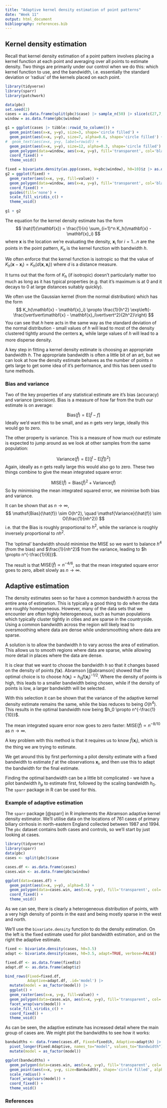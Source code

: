 ```yaml
---
title: "Adaptive kernel density estimation of point patterns"
date: "Week 11"
output: html_document
bibliography: references.bib
---
```


## Kernel density estimation

Recall that kernel density estimation of a point pattern involves placing a kernel function at each point and averaging over all points to estimate density. Two things are primarily under our control when we do this: which kernel function to use, and the bandwidth, i.e. essentially the standard deviation or 'radius' of the kernels placed on each point.

```r
library(tidyverse)
library(sparr)
library(patchwork)

data(pbc)
set.seed(2)
cases = as.data.frame(split(pbc)$case) |> sample_n(50) |> slice(c(27,7,16,15,25,21,42,13,46,23,50,32,43,45,1))
window = as.data.frame(pbc$window)

g1 = ggplot(cases |> tibble::rowid_to_column()) +
  geom_point(aes(x=x, y=y), size=3, shape='circle filled') +
  geom_point(aes(x=x, y=y), size=7, alpha=0.6, shape='circle filled') +
#  geom_text(aes(x=x, y=y, label=rowid)) +
  geom_point(aes(x=x, y=y), size=12, alpha=0.3, shape='circle filled') +
  geom_polygon(data=window, aes(x=x, y=y), fill='transparent', col='black') +
  coord_fixed() +
  theme_void()

fixed = bivariate.density(as.ppp(cases, W=pbc$window), h0=10)$z |> as.data.frame()
g2 = ggplot(fixed) +
  geom_raster(aes(x=x, y=y, fill=value)) +
  geom_polygon(data=window, aes(x=x, y=y), fill='transparent', col='black') +
  coord_fixed() +
  guides(fill='none') +
  scale_fill_viridis_c() +
  theme_void()
  
g1 + g2
```

The equation for the kernel density estimate has the form
$$
\hat{f}(\mathbf{x}) = \frac{1}{n} \sum_{i=1}^n K_h(\mathbf{x} - \mathbf{x}_i)
$$
where $\mathbf{x}$ is the location we're evaluating the density, $\mathbf{x}_i$ for $i=1 \ldots n$ are the points in the point pattern, $K_h$ is the kernel function with bandwidth $h$.

We often enforce that the kernel function is isotropic so that the value of $K_h(\mathbf{x} - \mathbf{x}_i) = K_h(d(\mathbf{x},\mathbf{x}_i))$ where $d$ is a distance measure.

It turns out that the form of $K_h$ (if isotropic) doesn't particularly matter too much as long as it has typical properties (e.g. that it's maximum is at 0 and it decays to 0 at large distances suitably quickly).

We often use the Gaussian kernel (from the normal distribution) which has the form
$$
K_h(\mathbf{x} - \mathbf{x}_i) \propto \frac{1}{h^2} \exp\left(-\frac{\vert\vert\mathbf{x} - \mathbf{x}_i\vert\vert^2}{2h^2}\right)
$$
You can see that $h$ here acts in the same way as the standard deviation of the normal distribution - small values of $h$ will lead to most of the density clustered tightly around the centers $\mathbf{x}_i$, while large values of $h$ will lead to a more disperse density.

A key step in fitting a kernel density estimate is choosing an appropriate bandwidth $h$. The appropriate bandwidth is often a little bit of an art, but we can look at how the density estimate behaves as the number of points $n$ gets large to get some idea of it's performance, and this has been used to tune methods.

### Bias and variance

Two of the key properties of any statistical estimate are it's bias (accuracy) and variance (precision). Bias is a measure of how far from the truth our estimate is on average:

$$
\mathsf{Bias}(\hat{f}) = \mathsf{E}\left[\hat{f} - f\right]
$$
Ideally we'd want this to be small, and as $n$ gets very large, ideally this would go to zero.

The other property is variance. This is a measure of how much our estimate is expected to jump around as we look at other samples from the same population:

$$
\mathsf{Variance}(\hat{f}) = \mathsf{E}\left[\left(\hat{f} - \mathsf{E}[\hat{f}]\right)^2\right]
$$
Again, ideally as $n$ gets really large this would also go to zero. These two things combine to give the mean integrated square error:

$$
\mathsf{MISE}(\hat{f}) = \mathsf{Bias}(\hat{f})^2 + \mathsf{Variance}(\hat{f})
$$
So by minimising the mean integrated squared error, we minimise both bias and variance.

It can be shown that as $n\rightarrow\infty$, 
$$
\mathsf{Bias}(\hat{f}) \sim O(h^2), \quad \mathsf{Variance}(\hat{f}) \sim O(\frac{1}{nh^2})
$$
i.e. that the Bias is roughly proportional to $h^2$, while the variance is roughly inversely proportional to $nh^2$.

The 'optimal' bandwidth should minimise the MISE so we want to balance $h^4$ (from the bias) and $\frac{1}{nh^2}$ from the variance, leading to $h \propto n^{-\frac{1}{6}}$.

The result is that $\mathsf{MISE}(\hat{f}) \propto n^{-4/6}$, so that the mean integrated square error goes to zero, albeit slowly as $n\rightarrow\infty$.

## Adaptive estimation

The density estimates seen so far have a common bandwidth $h$ across the entire area of estimation. This is typically a good thing to do when the data are roughly homogeneous. However, many of the data sets that we encounter are often highly heterogeneous, such as human populations which typically cluster tightly in cities and are sparse in the countryside. Using a common bandwidth across the region will likely lead to oversmoothing where data are dense while undersmoothing where data are sparse.

A solution is to allow the bandwidth $h$ to vary across the area of estimation. This allows us to smooth regions where data are sparse, while allowing more detail in places where the data are dense.

It is clear that we want to choose the bandwidth $h$ so that it changes based on the density of points $f(\mathbf{x})$. Abramson [@abramson] showed that the optimal choice is to choose $h(\mathbf{x}_i) = h_0 f(\mathbf{x}_i)^{-1/2}$. Where the density of points is high, this leads to a smaller bandwidth being chosen, while if the density of points is low, a larger bandwidth will be selected.

With this selection it can be shown that the variance of the adaptive kernel density estimate remains the same, while the bias reduces to being $O(h^4)$. This results in the optimal bandwidth now being $h_0 \propto n^{-\frac{1}{10}}$.

The mean integrated square error now goes to zero faster: $\mathsf{MISE}(\hat{f}) \propto n^{-8/10}$ as $n\rightarrow\infty$.

A key problem with this method is that it requires us to know $\hat{f}(\mathbf{x}_i)$, which is the thing we are trying to estimate.

We get around this by first performing a pilot density estimate with a fixed bandwidth to estimate $f$ at the observations $\mathbf{x}_i$, and then use this to adapt the bandwidth for the final estimate.

Finding the optimal bandwidth can be a little bit complicated - we have a pilot bandwidth $h_p$ to estimate first, followed by the scaling bandwidth $h_0$. The `sparr` package in R can be used for this.

### Example of adaptive estimation

The `sparr` package [@sparr] in R implements the Abramson adaptive kernel density estimator. We'll utilise data on the locations of 761 cases of primary biliary cirrhosis in north-eastern England collected between 1987 and 1994. The `pbc` dataset contains both cases and controls, so we'll start by just looking at cases.

```r
library(tidyverse)
library(sparr)
data(pbc)
cases <- split(pbc)$case

cases.df <- as.data.frame(cases)
cases.win <- as.data.frame(pbc$window)

ggplot(data=cases.df) +
  geom_point(aes(x=x, y=y), alpha=0.5) +
  geom_polygon(data=cases.win, aes(x=x, y=y), fill='transparent', col='black') +
  coord_fixed() +
  theme_void()
```

As we can see, there is clearly a heterogeneous distribution of points, with a very high density of points in the east and being mostly sparse in the west and north.

We'll use the `bivariate.density` function to do the density estimation. On the left is the fixed estimate used for pilot bandwidth estimation, and on the right the adaptive estimate.

```r
fixed <- bivariate.density(cases, h0=3.5)
adapt <- bivariate.density(cases, h0=3.5, adapt=TRUE, verbose=FALSE)

fixed.df <- as.data.frame(fixed$z)
adapt.df <- as.data.frame(adapt$z)

bind_rows(Fixed=fixed.df,
          Adaptive=adapt.df, .id='model') |>
  mutate(model = as_factor(model)) |>
  ggplot() +
  geom_raster(aes(x=x, y=y, fill=value)) +
  geom_polygon(data=cases.win, aes(x=x, y=y), fill='transparent', col='black') +
  facet_wrap(vars(model)) +
  scale_fill_viridis_c() +
  coord_fixed() +
  theme_void()
```

As can be seen, the adaptive estimate has increased detail where the main group of cases are. We might
plot the bandwidths to see how it works:

```r
bandwidths <- data.frame(cases.df, Fixed=fixed$h, Adaptive=adapt$h) |>
  pivot_longer(Fixed:Adaptive, names_to="model", values_to="Bandwidth") |>
  mutate(model = as_factor(model))

ggplot(bandwidths) +
  geom_polygon(data=cases.win, aes(x=x, y=y), fill='transparent', col='black') +
  geom_point(aes(x=x, y=y, size=Bandwidth), shape='circle filled', alpha=0.5) +
  scale_radius() +
  facet_wrap(vars(model)) +
  coord_fixed() +
  theme_void()
```

### References

